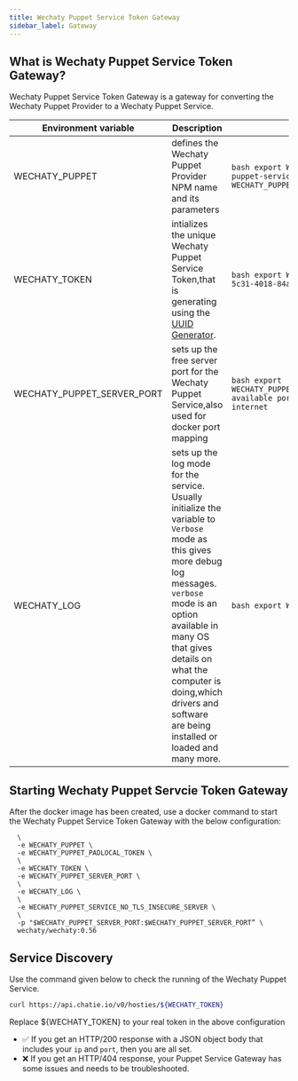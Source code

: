 ```yaml
---
title: Wechaty Puppet Service Token Gateway
sidebar_label: Gateway
---
```


## What is Wechaty Puppet Service Token Gateway?

Wechaty Puppet Service Token Gateway is a gateway for converting the Wechaty Puppet Provider to a Wechaty Puppet Service.

| Environment variable       | Description                                                                                                                                                                                                                                                                                              | Usage                                                                                                    |
|----------------------------|----------------------------------------------------------------------------------------------------------------------------------------------------------------------------------------------------------------------------------------------------------------------------------------------------------|----------------------------------------------------------------------------------------------------------|
| WECHATY_PUPPET             | defines the Wechaty Puppet Provider NPM name and its parameters                                                                                                                                                                                                                                          | ```bash export WECHATY_PUPPET=wechaty-puppet-service export WECHATY_PUPPET_SERVICE_TOKEN="__TOKEN__"``` |
| WECHATY_TOKEN              | intializes the unique Wechaty Puppet Service Token,that is generating  using the [UUID Generator](https://www.uuidgenerator.net/version4).                                                                                                                                                               | ```bash export WECHATY_TOKEN='2fdb00a5-5c31-4018-84ac-c64e5f995057'```                                  |
| WECHATY_PUPPET_SERVER_PORT | sets up the  free server port for the Wechaty Puppet Service,also used for docker port mapping                                                                                                                                                                                                           | ```bash export WECHATY_PUPPET_SERVER_PORT=8788 // any available port can be visited from internet```    |
| WECHATY_LOG                | sets up the log mode for the service. Usually initialize the variable to `Verbose` mode as this gives more debug log messages. `verbose` mode is an option available in many OS that gives details on what the computer is doing,which drivers and software are being installed or loaded and many more. | ```bash export WECHATY_LOG="verbose"```                                                                 |

## Starting Wechaty Puppet Servcie Token Gateway

After the docker image has been created, use a docker command  to start the Wechaty Puppet Service Token Gateway with the below configuration:

```docker run -ti --rm \
  \
  -e WECHATY_PUPPET \
  -e WECHATY_PUPPET_PADLOCAL_TOKEN \
  \
  -e WECHATY_TOKEN \
  -e WECHATY_PUPPET_SERVER_PORT \
  \
  -e WECHATY_LOG \
  \
  -e WECHATY_PUPPET_SERVICE_NO_TLS_INSECURE_SERVER \
  \
  -p "$WECHATY_PUPPET_SERVER_PORT:$WECHATY_PUPPET_SERVER_PORT” \
  wechaty/wechaty:0.56
```

## Service Discovery

Use the command given below to check the running of the Wechaty Puppet Service.

```sh
curl https://api.chatie.io/v0/hosties/${WECHATY_TOKEN}
```

Replace ${WECHATY_TOKEN} to your real token in the above configuration

* ✅ If you get an HTTP/200 response with a JSON object body that includes your `ip` and `port`, then you are all set.
* ❌ If you get an HTTP/404 response, your Puppet Service Gateway has some issues and needs to be troubleshooted.
